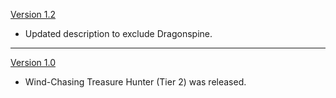 {{Change History/Header}}
[[Version 1.2]]
* Updated description to exclude Dragonspine.
----
[[Version 1.0]]
* Wind-Chasing Treasure Hunter (Tier 2) was released.